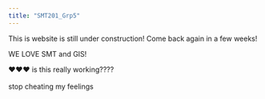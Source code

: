 ```yaml
---
title: "SMT201_Grp5"
---
```


This is website is still under construction! Come back again in a few weeks!

WE LOVE SMT and GIS!

❤️❤️❤️ is this really working????\
\
stop cheating my feelings
